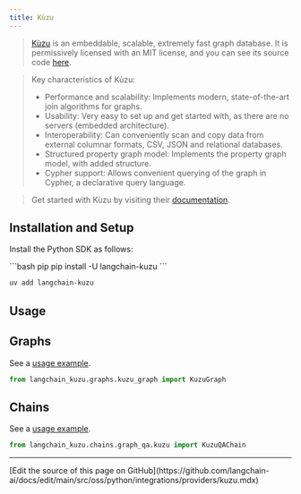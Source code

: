 ```yaml
---
title: Kùzu
---
```


> [Kùzu](https://kuzudb.com/) is an embeddable, scalable, extremely fast graph database.
> It is permissively licensed with an MIT license, and you can see its source code [here](https://github.com/kuzudb/kuzu).

> Key characteristics of Kùzu:
>- Performance and scalability: Implements modern, state-of-the-art join algorithms for graphs.
>- Usability: Very easy to set up and get started with, as there are no servers (embedded architecture).
>- Interoperability: Can conveniently scan and copy data from external columnar formats, CSV, JSON and relational databases.
>- Structured property graph model: Implements the property graph model, with added structure.
>- Cypher support: Allows convenient querying of the graph in Cypher, a declarative query language.

> Get started with Kùzu by visiting their [documentation](https://docs.kuzudb.com/).


## Installation and Setup

Install the Python SDK as follows:

<CodeGroup>
```bash pip
pip install -U langchain-kuzu
```

```bash uv
uv add langchain-kuzu
```
</CodeGroup>

## Usage

## Graphs

See a [usage example](/oss/python/integrations/graphs/kuzu_db).

```python
from langchain_kuzu.graphs.kuzu_graph import KuzuGraph
```

## Chains

See a [usage example](/oss/python/integrations/graphs/kuzu_db/#creating-kuzuqachain).

```python
from langchain_kuzu.chains.graph_qa.kuzu import KuzuQAChain
```

---

<Callout icon="pen-to-square" iconType="regular">
  [Edit the source of this page on GitHub](https://github.com/langchain-ai/docs/edit/main/src/oss/python/integrations/providers/kuzu.mdx)
</Callout>
